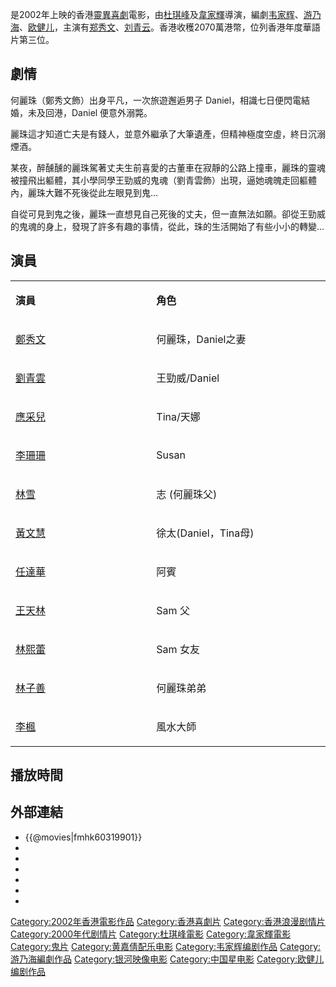 {{Infobox Film
| 片名     = 我左眼見到鬼
| 電影原名 = ''My Left Eye Sees Ghosts''
| 圖像     = My Left Eye Sees Ghosts.jpg
| 圖像大小 = 
| 圖像說明 = 
| 副標題   = 
| 導演     = [[杜琪峯|杜琪峯]]<br>[[韋家輝|韋家輝]]
| 監製     = [[杜琪峯|杜琪峯]]<br>[[韋家輝|韋家輝]]
| 製片     = 施愛玲
| 編劇     = [[韋家輝|韋家輝]]<br>[[游乃海|游乃海]]<br>[[歐健兒|歐健兒]]
| 劇本     = 
| 故事     = 
| 原著     = 
| 旁白     = 
| 統籌     = 
| 主演     = [[鄭秀文|鄭秀文]]<br>[[劉青雲|劉青雲]]
| 配樂     = [[黃嘉倩|黃嘉倩]]
| 片尾曲   = [[鄭秀文|鄭秀文]]〈愛上一個人〉
| 攝影     = [[鄭兆強|鄭兆強]]
| 剪輯     = [[羅永昌|羅永昌]]<br>[[邱志偉_(剪接師)|邱志偉]]
| 製片商   = 銀河映像(香港)有限公司<br>一百年電影有限公司
| 片長     = 98 分鐘
| 產地     = {{香港電影產地}}
| 語言     = 粵語
| 上映日期 = {{flagicon|HK}}{{film date|2002|7|13}}<br>{{flagicon|MYS}}{{film date|2002|7|13}}<br>{{flagicon|TWN}}{{film date|2002|12|21}}
| 發行商   = [[中國星集團|中國星集團]]
| 發行日期 = 
| 預算     = 
| 票房     = HK $20,708,935.00
| 官方網站 = 
}}
{{engname|《我左眼見到鬼》|''My Left Eye Sees Ghosts''}}是2002年上映的香港[[靈異電影|靈異]][[喜劇|喜劇]]電影，由[[杜琪峰|杜琪峰]]及[[韋家輝|韋家輝]]導演，編劇[[韦家辉|韦家辉]]、[[游乃海|游乃海]]、[[欧健儿|欧健儿]]，主演有[[郑秀文|郑秀文]]、[[刘青云|刘青云]]。香港收穫2070萬港幣，位列香港年度華語片第三位。

==劇情==

何麗珠（鄭秀文飾）出身平凡，一次旅遊邂逅男子 Daniel，相識七日便閃電結婚，未及回港，Daniel 便意外溺斃。

麗珠這才知道亡夫是有錢人，並意外繼承了大筆遺產，但精神極度空虛，終日沉溺煙酒。

某夜，醉醺醺的麗珠駕著丈夫生前喜愛的古董車在寂靜的公路上撞車，麗珠的靈魂被撞飛出軀體，其小學同學王勁威的鬼魂（劉青雲飾）出現，逼她魂魄走回軀體內，麗珠大難不死後從此左眼見到鬼… 

自從可見到鬼之後，麗珠一直想見自己死後的丈夫，但一直無法如願。卻從王勁威的鬼魂的身上，發現了許多有趣的事情，從此，珠的生活開始了有些小小的轉變…

==演員==
{|class="wikitable" width="55%"
|- style="background:cornflowerblue; color:white" align=center
|style="width:1%"|'''演員'''||style="width:1%"|'''角色'''
|-
| [[鄭秀文|鄭秀文]] ||	何麗珠，Daniel之妻
|-
| [[劉青雲|劉青雲]] ||	王勁威/Daniel
|-
| [[應采兒|應采兒]] ||	Tina/天娜
|-
| [[李珊珊_(藝員)|李珊珊]] ||   Susan
|-
| [[林雪|林雪]] ||志 (何麗珠父)
|-
| [[黃文慧|黃文慧]] ||	徐太(Daniel，Tina母)
|-
| [[任達華|任達華]]|| 	阿賓
|-
| [[王天林|王天林]]|| 	Sam 父
|-
| [[林熙蕾|林熙蕾]]|| 	Sam 女友
|-
| [[林子善|林子善]] ||	何麗珠弟弟 	
|-
| [[李楓_(演員)|李楓]]||風水大師
|}
==播放時間==
{{電視節目的變遷
|電視台={{HKG}} [[ViuTV|ViuTV]]
|播放檔次= 星期六20:30-22:45節目
|節目名稱= （亞洲聯合財務YES UA呈獻：週六好戲勢）我左眼見到鬼<br/>（2021年1月9日）
|上一節目=[[亞洲早晨|亞洲早晨]]<br />(2021年1月9日)   
|下一節目=[[靈異街11號|靈異街11號]]<br />（2021年1月9日）
}}

==外部連結==
*{{@movies|fmhk60319901}}
*{{hkmdb title|9913}}
*{{Mtime|12133}}
*{{douban}}
*{{rotten-tomatoes|my_left_eye_sees_ghosts}}
*{{Amg movie|280554}}
*{{imdb title|0319901}}

{{劉青雲}}
{{杜琪峰}}
{{韦家辉}}
{{银河映像}}
[[Category:2002年香港電影作品|Category:2002年香港電影作品]]
[[Category:香港喜劇片|Category:香港喜劇片]]
[[Category:香港浪漫剧情片|Category:香港浪漫剧情片]]
[[Category:2000年代剧情片|Category:2000年代剧情片]]
[[Category:杜琪峰電影|Category:杜琪峰電影]]
[[Category:韋家輝電影|Category:韋家輝電影]]
[[Category:鬼片|Category:鬼片]]
[[Category:黄嘉倩配乐电影|Category:黄嘉倩配乐电影]]
[[Category:韦家辉编剧作品|Category:韦家辉编剧作品]]
[[Category:游乃海編劇作品|Category:游乃海編劇作品]]
[[Category:银河映像电影|Category:银河映像电影]]
[[Category:中国星电影|Category:中国星电影]]
[[Category:欧健儿编剧作品|Category:欧健儿编剧作品]]